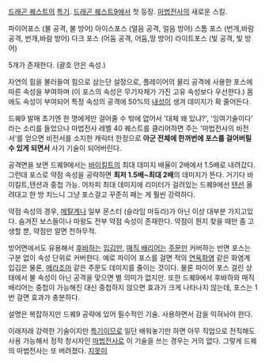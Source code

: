 [[드래곤 퀘스트]]의 [[특기]].
[[드래곤 퀘스트9]]에서 첫 등장.
[[마법전사]]의 새로운 스킬.

파이어포스 (불 공격, 불 방어)
아이스포스 (얼음 공격, 얼음 방어)
스톰 포스 (번개,바람 공격, 번개,바람 방어)
다크 포스 (어둠 공격, 어둠,땅 방어)
라이트포스 (빛 공격, 빛 방어)

5개가 존재한다. (괄호 안은 속성.)

자연의 힘을 불러들여 힘으로 삼는단 설정으로, 플레이어의 물리 공격에 사용한 포스에 따른 속성을 부여하며 (이 포스의 속성은 무기자체가 가진 고유 속성보다 우선한다.) 몸에도 속성이 부여되어 특정 속성의 공격에 50%의 [[내성]]이 생겨 데미지가 확 줄어든다.

드퀘9 발매 초기엔 한 명에게만 걸어줄 수 밖에 없어서 '대체 왜 있냐?', '잉여기술이다' 라는 소리를 들었으나 마법전사 레벨 40 퀘스트를 클리어하면 주는 '마법전사의 비전서'를 얻으면 비전서를 소지한 캐릭터 한정으로 '''아군 전체에 한꺼번에 포스를 걸어버릴 수 있게 되면서''' 사기 기술이 되어버린다.

공격면을 보면 드퀘9에서는 [[바이킬트]]의 최대 데미지 배율이 2배에서 1.5배로 내려갔다. 그런데 포스로 약점 속성을 공략하면 '''최저 1.5배~최대 2배'''의 데미지가 뜬다. 거기다 바이킬트,텐션과 중첩 가능. 어차피 최대 데미지에 리미터가 걸려있는 드퀘9에선 [[텐션]] 올려대고 한 방 치느니 그냥 포스걸고 꾸준히 패는 게 훨씬 강력하다.

약점 속성의 경우, [[메탈계]]나 일부 몬스터 (슬라임 마듀라)가 아닌 이상 대부분 가지고있다. 숨겨진 보스들이나 마왕도 전부 약점 속성이 존재한다. 약점이 뭔지 찾을 때만 좀 고생할 뿐, 약점만 알면 천하무적.

방어면에서도 유용해서 [[후바하]]는 [[입김]]만, [[매직 배리어]]는 [[주문]]만 커버하는 반면 포스는 구분 없이 속성 단위로 커버한다. 예로 파이어 포스를 걸면 적의 [[연옥화염]] 같은 화염계 입김은 물론, [[메라조마]] 같은 주문도 데미지를 줄이는 것이다. 물론 파이어 포스 걸린 상태에서 불 속성이 아닌 공격을 맞으면 별 의미가 없지만. 또한 드퀘9에서 후바하와 매직배리어는 중첩이 가능해진 대신 중첩하지 않으면 효과가 크게 나타나지 않는데, 포스는 1번 걸면 효과가 충분하다.

설명은 복잡하지만 드퀘9 공략에 있어 필수적인 기술. 사용하면서 감을 익혀놔야 한다.

이래저래 강력한 기술이지만 [[특기]]이므로 일단 배워놓기만 하면 아무 직업으로 전직해도 사용 가능해서 정작 창시자인 [[마법전사]]로 이 기술을 쓰는 경우는 거의 없다. 그렇게 드퀘의 마법전사는 또 버려졌다. [[지못미]]
